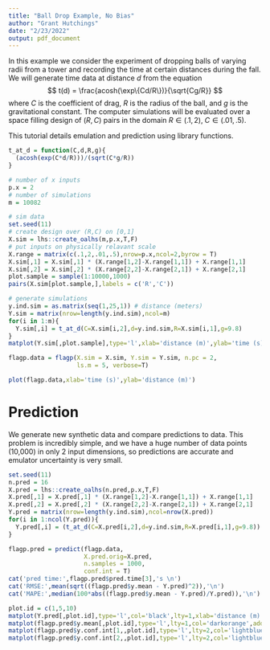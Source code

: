 ```yaml
---
title: "Ball Drop Example, No Bias"
author: "Grant Hutchings"
date: "2/23/2022"
output: pdf_document
---
```


In this example we consider the experiment of dropping balls of varying radii from a tower and recording the time at certain distances during the fall. We will generate time data at distance $d$ from the equation $$
t(d) = \frac{acosh(\exp\{Cd/R\})}{\sqrt{Cg/R}}
$$ where $C$ is the coefficient of drag, $R$ is the radius of the ball, and $g$ is the gravitational constant. The computer simulations will be evaluated over a space filling design of $(R,C)$ pairs in the domain $R\in(.1,2),\;C\in(.01,.5)$.

This tutorial details emulation and prediction using library functions.

```r
t_at_d = function(C,d,R,g){
  (acosh(exp(C*d/R)))/(sqrt(C*g/R))
}

# number of x inputs
p.x = 2
# number of simulations
m = 10082

# sim data
set.seed(11)
# create design over (R,C) on [0,1]
X.sim = lhs::create_oalhs(m,p.x,T,F)
# put inputs on physically relavant scale
X.range = matrix(c(.1,2,.01,.5),nrow=p.x,ncol=2,byrow = T)
X.sim[,1] = X.sim[,1] * (X.range[1,2]-X.range[1,1]) + X.range[1,1]
X.sim[,2] = X.sim[,2] * (X.range[2,2]-X.range[2,1]) + X.range[2,1]
plot.sample = sample(1:10000,1000)
pairs(X.sim[plot.sample,],labels = c('R','C'))

# generate simulations
y.ind.sim = as.matrix(seq(1,25,1)) # distance (meters)
Y.sim = matrix(nrow=length(y.ind.sim),ncol=m)
for(i in 1:m){
  Y.sim[,i] = t_at_d(C=X.sim[i,2],d=y.ind.sim,R=X.sim[i,1],g=9.8)
}
matplot(Y.sim[,plot.sample],type='l',xlab='distance (m)',ylab='time (s)',lty=2)
```

```r
flagp.data = flagp(X.sim = X.sim, Y.sim = Y.sim, n.pc = 2,
                   ls.m = 5, verbose=T) 
```

```r
plot(flagp.data,xlab='time (s)',ylab='distance (m)')
```

# Prediction

We generate new synthetic data and compare predictions to data. This problem is incredibly simple, and we have a huge number of data points (10,000) in only 2 input dimensions, so predictions are accurate and emulator uncertainty is very small.

```r
set.seed(11)
n.pred = 16
X.pred = lhs::create_oalhs(n.pred,p.x,T,F)
X.pred[,1] = X.pred[,1] * (X.range[1,2]-X.range[1,1]) + X.range[1,1]
X.pred[,2] = X.pred[,2] * (X.range[2,2]-X.range[2,1]) + X.range[2,1]
Y.pred = matrix(nrow=length(y.ind.sim),ncol=nrow(X.pred))
for(i in 1:ncol(Y.pred)){
  Y.pred[,i] = (t_at_d(C=X.pred[i,2],d=y.ind.sim,R=X.pred[i,1],g=9.8))
}

flagp.pred = predict(flagp.data,
                     X.pred.orig=X.pred,
                     n.samples = 1000,
                     conf.int = T)
cat('pred time:',flagp.pred$pred.time[3],'s \n')
cat('RMSE:',mean(sqrt((flagp.pred$y.mean - Y.pred)^2)),'\n')
cat('MAPE:',median(100*abs((flagp.pred$y.mean - Y.pred)/Y.pred)),'\n')

plot.id = c(1,5,10)
matplot(Y.pred[,plot.id],type='l',col='black',lty=1,xlab='distance (m)',ylab='time (s)')
matplot(flagp.pred$y.mean[,plot.id],type='l',lty=1,col='darkorange',add=T)
matplot(flagp.pred$y.conf.int[1,,plot.id],type='l',lty=2,col='lightblue',add=T)
matplot(flagp.pred$y.conf.int[2,,plot.id],type='l',lty=2,col='lightblue',add=T)
```
